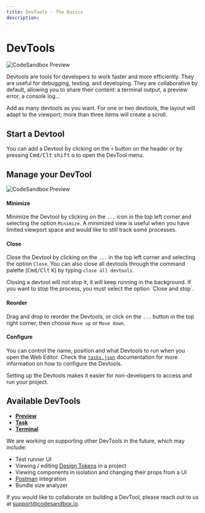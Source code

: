 ```yaml
---
title: DevTools - The Basics
description: 
---
```



# DevTools
 
![CodeSandbox Preview](../images/devtools-open.jpg)

Devtools are tools for developers to work faster and more efficiently. They are useful for debugging, testing, and developing. They are collaborative by default, allowing you to share their content: a terminal output, a preview error, a console log...

Add as many devtools as you want. For one or two devtools, the layout will adapt to the viewport; more than three items will create a scroll. 


## Start a Devtool

You can add a Devtool by clicking on the `+` button on the header or by pressing <kbd>Cmd/Clt</kbd> <kbd>shift</kbd> <kbd>o</kbd> to open the DevTool menu.



## Manage your DevTool 

![CodeSandbox Preview](../images/devtools-options.jpg)

#### Minimize

Minimize the Devtool by clicking on the `...` icon in the top left corner and selecting the option `Minimize`. A minimized view is useful when you have limited viewport space and would like to still track some processes. 

#### Close 

Close the Devtool by clicking on the `...` in the top left corner and selecting the option `Close`. You can also close all devtools through the command palette (<kbd>Cmd/Clt</kbd> <kbd>K</kbd>) by typing `close all devtools`.

<Callout emoji="→">
Closing a devtool will not stop it, it will keep running in the background. If you want to stop the process, you must select the option `Close and stop`. 
</Callout>

#### Reorder

Drag and drop to reorder the Devtools, or click on the `...` button in the top right corner, then choose `Move up` or `Move down`.

#### Configure

You can control the name, position and what Devtools to run when you open the Web Editor. Check the [`tasks.json`](./task) documentation for more information on how to configure the Devtools.

<Callout emoji="⭑">
Setting up the Devtools makes it easier for non-developers to access and run your project.
</Callout>

## Available DevTools


- **[Preview](./preview)**
- **[Task](./task)**
- **[Terminal](./terminal)**

We are working on supporting other DevTools in the future, which may include:

- Test runner UI
- Viewing / editing [Design Tokens](https://css-tricks.com/what-are-design-tokens/) in a project
- Viewing components in isolation and changing their props from a UI
- [Postman](https://www.postman.com/) integration
- Bundle size analyzer

If you would like to collaborate on building a DevTool, please reach out to us at [support@codesandbox.io](mailto:support@codesandbox.io).